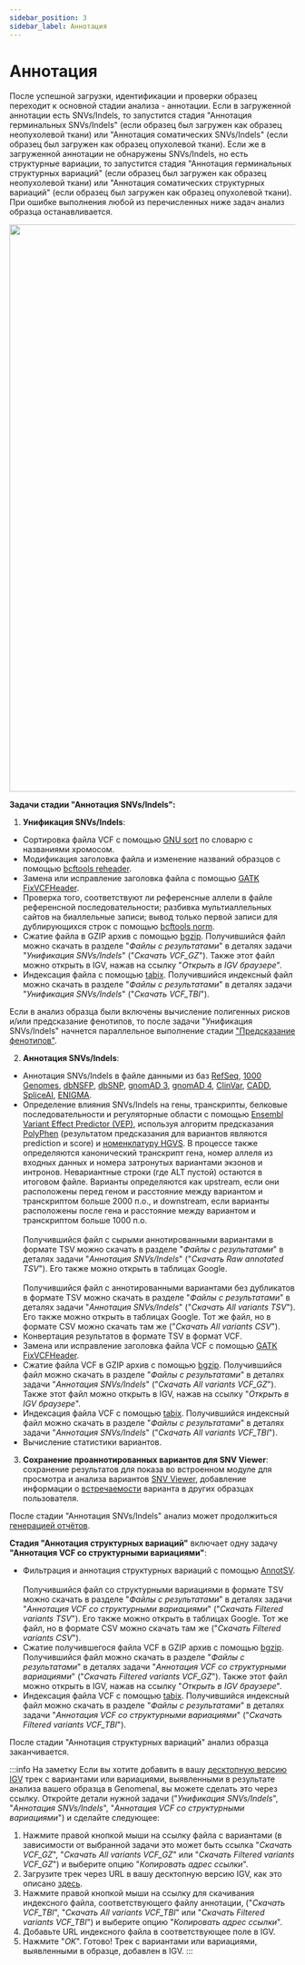 ```yaml
---
sidebar_position: 3
sidebar_label: Аннотация
---
```


# Аннотация

После успешной загрузки, идентификации и проверки образец переходит к основной стадии анализа - аннотации.
Если в загруженной аннотации есть SNVs/Indels, то запустится стадия "Аннотация герминальных SNVs/Indels" (если
образец был загружен как образец неопухолевой ткани) или "Аннотация соматических SNVs/Indels" (если образец
был загружен как образец опухолевой ткани). Если же в загруженной аннотации не обнаружены SNVs/Indels,
но есть структурные вариации, то запустится стадия "Аннотация герминальных структурных вариаций" (если
образец был загружен как образец неопухолевой ткани) или "Аннотация соматических структурных вариаций" (если
образец был загружен как образец опухолевой ткани).
При ошибке выполнения любой из перечисленных ниже задач анализ образца останавливается.

<p align="center">
<img src={require('/img/rus/vcf_annotation.png').default} width="1000"/>
</p>

**Задачи стадии "Аннотация SNVs/Indels":**
1. **Унификация SNVs/Indels**:
- Сортировка файла VCF с
помощью [GNU sort](https://www.gnu.org/software/coreutils/manual/html_node/sort-invocation.html) по словарю
c названиями хромосом.
- Модификация заголовка файла и изменение названий образцов
с помощью [bcftools reheader](https://samtools.github.io/bcftools/bcftools.html#reheader).
- Замена или исправление заголовка файла
с помощью [GATK FixVCFHeader](https://gatk.broadinstitute.org/hc/en-us/articles/360037428851-FixVcfHeader-Picard-).
- Проверка того, соответствуют ли референсные аллели в файле
референсной последовательности; разбивка мультиаллельных сайтов на биаллельные записи;
вывод только первой записи для дублирующихся строк
с помощью [bcftools norm](https://samtools.github.io/bcftools/bcftools.html#norm).
- Сжатие файла в GZIP архив с помощью [bgzip](http://www.htslib.org/doc/bgzip.html).
Получившийся файл можно скачать в разделе "*Файлы с результатами*" в деталях задачи "*Унификация SNVs/Indels*"
("*Скачать VCF_GZ*"). Также этот файл можно открыть в IGV, нажав на ссылку "*Открыть в IGV браузере*".
- Индексация файла с помощью [tabix](http://www.htslib.org/doc/tabix.html).
Получившийся индексный файл можно скачать в разделе "*Файлы с результатами*" в деталях
задачи "*Унификация SNVs/Indels*" ("*Скачать VCF_TBI*").

Если в анализ образца были включены вычисление полигенных рисков и/или предсказание фенотипов, то
после задачи "Унификация SNVs/Indels" начнется параллельное выполнение
стадии ["Предсказание фенотипов"](/results/workflow-details/vcf-analysis/phenotypes).

2. **Аннотация SNVs/Indels**:
- Аннотация SNVs/Indels в файле данными из баз [RefSeq](https://www.ncbi.nlm.nih.gov/refseq/),
[1000 Genomes](https://www.internationalgenome.org/), [dbNSFP](https://sites.google.com/site/jpopgen/dbNSFP),
[dbSNP](https://www.ncbi.nlm.nih.gov/snp/), [gnomAD 3](https://gnomad.broadinstitute.org/news/2020-10-gnomad-v3-1/),
[gnomAD 4](https://gnomad.broadinstitute.org/),
[ClinVar](https://preview.ncbi.nlm.nih.gov/clinvar/), [CADD](https://cadd.gs.washington.edu/),
[SpliceAI](https://spliceailookup.broadinstitute.org/), [ENIGMA](https://enigmaconsortium.org/).
- Определение влияния SNVs/Indels на гены, транскрипты, белковые последовательности и регуляторные
области с помощью [Ensembl Variant Effect Predictor (VEP)](https://www.ensembl.org/info/docs/tools/vep/index.html),
используя
алгоритм предсказания [PolyPhen](http://genetics.bwh.harvard.edu/pph2/) (результатом предсказания
для вариантов являются prediction и score) и [номенклатуру HGVS](https://varnomen.hgvs.org/).
В процессе также определяются канонический транскрипт гена,
номер аллеля из входных данных и номера затронутых вариантами экзонов и интронов. Невариантные строки
(где ALT пустой) остаются в итоговом файле.
Варианты определяются как upstream, если они расположены перед геном и расстояние между вариантом
и транскриптом больше 2000 п.о., и downstream, если варианты расположены после гена и расстояние между
вариантом и транскриптом больше 1000 п.о.<br></br>
Получившийся файл с сырыми аннотированными вариантами в формате TSV можно скачать в
разделе "*Файлы с результатами*" в деталях задачи "*Аннотация SNVs/Indels*" ("*Скачать Raw annotated TSV*").
Его также можно открыть в таблицах Google.<br></br>
Получившийся файл с аннотированными вариантами без дубликатов в формате TSV можно скачать в
разделе "*Файлы с результатами*" в деталях задачи "*Аннотация SNVs/Indels*" ("*Скачать All variants TSV*").
Его также можно открыть в таблицах Google.
Тот же файл, но в формате CSV можно скачать там же ("*Скачать All variants CSV*").
- Конвертация результатов в формате TSV в формат VCF.
- Замена или исправление заголовка файла VCF
с помощью [GATK FixVCFHeader](https://gatk.broadinstitute.org/hc/en-us/articles/360037428851-FixVcfHeader-Picard-).
- Сжатие файла VCF в GZIP архив с помощью [bgzip](http://www.htslib.org/doc/bgzip.html).
Получившийся файл можно скачать в разделе "*Файлы с результатами*" в деталях задачи "*Аннотация SNVs/Indels*"
("*Скачать All variants VCF_GZ*"). Также этот файл можно открыть в IGV, нажав на ссылку "*Открыть в IGV браузере*".
- Индексация файла VCF с помощью [tabix](http://www.htslib.org/doc/tabix.html).
Получившийся индексный файл можно скачать в разделе "*Файлы с результатами*" в деталях
задачи "*Аннотация SNVs/Indels*" ("*Скачать All variants VCF_TBI*").
- Вычисление статистики вариантов.
3. **Сохранение проаннотированных вариантов для SNV Viewer**: сохранение результатов
для показа во встроенном модуле для просмотра и анализа
вариантов [SNV Viewer](/results/main/snvs-indels/variant-viewer),
добавление информации о [встречаемости](/results/main/snvs-indels/snv-details-page#occurrences) варианта в
других образцах пользователя.

После стадии "Аннотация SNVs/Indels" анализ может
продолжиться [генерацией отчётов](/results/workflow-details/vcf-analysis/report_generation).

**Стадия "Аннотация структурных вариаций"** включает одну задачу **"Аннотация VCF со структурными вариациями"**:
- Фильтрация и аннотация структурных вариаций с помощью [AnnotSV](https://lbgi.fr/AnnotSV/).<br></br>
Получившийся файл со структурными вариациями в формате TSV можно скачать в
разделе "*Файлы с результатами*" в деталях задачи "*Аннотация VCF со структурными вариациями*"
("*Скачать Filtered variants TSV*"). Его также можно открыть в таблицах Google.
Тот же файл, но в формате CSV можно скачать там же ("*Скачать Filtered variants CSV*").
- Сжатие получившегося файла VCF в GZIP архив с помощью [bgzip](http://www.htslib.org/doc/bgzip.html).
Получившийся файл можно скачать в разделе "*Файлы с результатами*" в деталях
задачи "*Аннотация VCF со структурными вариациями*" ("*Скачать Filtered variants VCF_GZ*"). Также этот файл можно
открыть в IGV, нажав на ссылку "*Открыть в IGV браузере*".
- Индексация файла VCF с помощью [tabix](http://www.htslib.org/doc/tabix.html).
Получившийся индексный файл можно скачать в разделе "*Файлы с результатами*" в деталях
задачи "*Аннотация VCF со структурными вариациями*" ("*Скачать Filtered variants VCF_TBI*").

После стадии "Аннотация структурных вариаций" анализ образца заканчивается.

:::info На заметку
Если вы хотите добавить в вашу [десктопную версию IGV](https://igv.org/doc/desktop/) трек с вариантами или вариациями,
выявленными в результате анализа вашего образца в Genomenal, вы можете сделать это через ссылку.
Откройте детали нужной задачи ("*Унификация SNVs/Indels*", "*Аннотация SNVs/Indels*",
"*Аннотация VCF со структурными вариациями*") и сделайте следующее:
1. Нажмите правой кнопкой мыши на ссылку файла с вариантами (в зависимости от выбранной задачи это может быть ссылка
"*Скачать VCF_GZ*", "*Скачать All variants VCF_GZ*" или "*Скачать Filtered variants VCF_GZ*")
и выберите опцию "*Копировать адрес ссылки*".
2. Загрузите трек через URL в вашу десктопную версию IGV, как это
описано [здесь](https://igv.org/doc/desktop/#UserGuide/loading_data/).
3. Нажмите правой кнопкой мыши на ссылку для скачивания индексного файла, соответствующего файлу аннотации,
("*Скачать VCF_TBI*", "*Скачать All variants VCF_TBI*" или "*Скачать Filtered variants VCF_TBI*") и
выберите опцию "*Копировать адрес ссылки*".
4. Добавьте URL индексного файла в соответствующее поле в IGV.
5. Нажмите "*OK*". Готово! Трек с вариантами или вариациями, выявленными в образце, добавлен в IGV.
:::

